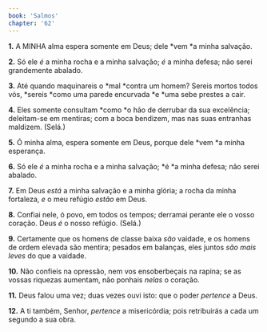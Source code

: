 ```yaml
---
book: 'Salmos'
chapter: '62'
---
```


**1.** A MINHA alma espera somente em Deus; dele *vem *a minha salvação.

**2.** Só ele *é* a minha rocha e a minha salvação; *é* a minha defesa; não serei grandemente abalado.

**3.** Até quando maquinareis o *mal *contra um homem? Sereis mortos todos vós, *sereis *como uma parede encurvada *e *uma sebe prestes a cair.

**4.** Eles somente consultam *como *o hão de derrubar da sua excelência; deleitam-se em mentiras; com a boca bendizem, mas nas suas entranhas maldizem. (Selá.)

**5.** Ó minha alma, espera somente em Deus, porque dele *vem *a minha esperança.

**6.** Só ele *é* a minha rocha e a minha salvação; *é *a minha defesa; não serei abalado.

**7.** Em Deus *está* a minha salvação e a minha glória; a rocha da minha fortaleza, *e* o meu refúgio *estão* em Deus.

**8.** Confiai nele, ó povo, em todos os tempos; derramai perante ele o vosso coração. Deus *é* o nosso refúgio. (Selá.)

**9.** Certamente que os homens de classe baixa *são* vaidade, e os homens de ordem elevada são mentira; pesados em balanças, eles juntos *são mais leves* do que a vaidade.

**10.** Não confieis na opressão, nem vos ensoberbeçais na rapina; se as vossas riquezas aumentam, não ponhais *nelas* o coração.

**11.** Deus falou uma vez; duas vezes ouvi isto: que o poder *pertence* a Deus.

**12.** A ti também, Senhor, *pertence* a misericórdia; pois retribuirás a cada um segundo a sua obra.